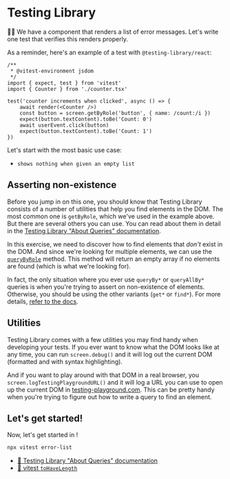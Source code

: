 # Testing Library

👨‍💼 We have a component that renders a list of error messages. Let's write
one test that verifies this renders properly.

As a reminder, here's an example of a test with `@testing-library/react`:

```tsx
/**
 * @vitest-environment jsdom
 */
import { expect, test } from 'vitest'
import { Counter } from './counter.tsx'

test('counter increments when clicked', async () => {
	await render(<Counter />)
	const button = screen.getByRole('button', { name: /count:/i })
	expect(button.textContent).toBe('Count: 0')
	await userEvent.click(button)
	expect(button.textContent).toBe('Count: 1')
})
```

Let's start with the most basic use case:

- `shows nothing when given an empty list`

## Asserting non-existence

Before you jump in on this one, you should know that Testing Library consists of
a number of utilities that help you find elements in the DOM. The most common
one is `getByRole`, which we've used in the example above. But there are several
others you can use. You can read about them in detail in the
[Testing Library "About Queries" documentation](https://testing-library.com/docs/queries/about).

In this exercise, we need to discover how to find elements that _don't_ exist in
the DOM. And since we're looking for multiple elements, we can use the
[`queryByRole`](https://testing-library.com/docs/queries/byrole) method. This
method will return an empty array if no elements are found (which is what we're
looking for).

In fact, the only situation where you ever use `queryBy*` or `queryAllBy*`
queries is when you're trying to assert on non-existence of elements. Otherwise,
you should be using the other variants (`get*` or `find*`). For more details,
[refer to the docs](https://testing-library.com/docs/queries/about).

## Utilities

Testing Library comes with a few utilities you may find handy when developing
your tests. If you ever want to know what the DOM looks like at any time, you
can run `screen.debug()` and it will log out the current DOM (formatted and with
syntax highlighting).

And if you want to play around with that DOM in a real browser, you
`screen.logTestingPlaygroundURL()` and it will log a URL you can use to open up
the current DOM in [testing-playground.com](https://testing-playground.com).
This can be pretty handy when you're trying to figure out how to write a query
to find an element.

## Let's get started!

Now, let's get started in <InlineFile file="app/components/forms.error-list.test.tsx" />!

```sh nonumber
npx vitest error-list
```

- [📜 Testing Library "About Queries" documentation](https://testing-library.com/docs/queries/about)
- [📜 vitest `toHaveLength`]()
